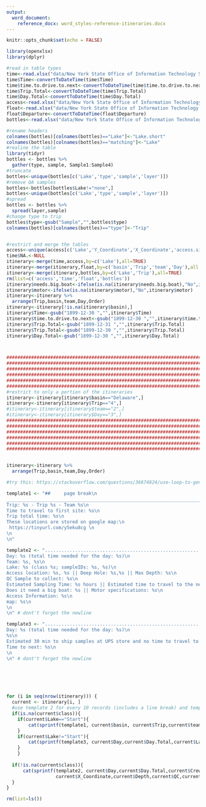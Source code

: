 ```yaml
---
output: 
  word_document:
    reference_docx: word_styles-reference-itineraries.docx
---
```


```r

knitr::opts_chunk$set(echo = FALSE)
```

```r
library(openxlsx)
library(dplyr)

#read in table types
time<-read.xlsx("data/New York State Office of Information Technology Services/Sampling Season - Documents/LCI.Field.Season.xlsx" , 3, detectDates = FALSE)
time$Time<-convertToDateTime(time$Time)
time$time.to.drive.to.next<-convertToDateTime(time$time.to.drive.to.next)
time$Trip.Total<-convertToDateTime(time$Trip.Total)
time$Day.Total<-convertToDateTime(time$Day.Total)
access<-read.xlsx("data/New York State Office of Information Technology Services/Sampling Season - Documents/LCI.Field.Season.xlsx" , 2)
float<-read.xlsx("data/New York State Office of Information Technology Services/Sampling Season - Documents/LCI.Field.Season.xlsx" , 4, detectDates = FALSE)
float$Departure<-convertToDateTime(float$Departure)
bottles<-read.xlsx("data/New York State Office of Information Technology Services/Sampling Season - Documents/LCI.Field.Season.xlsx", 5)

#rename headers
colnames(bottles)[colnames(bottles)=="Lake"]<-"Lake.short"
colnames(bottles)[colnames(bottles)=="matching"]<-"Lake"
#realine the table
library(tidyr)
bottles <- bottles %>% 
  gather(type, sample, Sample1:Sample4)
#truncate
bottles<-unique(bottles[c('Lake','type','sample','layer')])
#remove QA samples
bottles<-bottles[bottles$Lake!="none",]
bottles<-unique(bottles[c('Lake','type','sample','layer')])
#spread
bottles <- bottles %>% 
  spread(layer,sample)
#change type to trip
bottles$type<-gsub("Sample","",bottles$type)
colnames(bottles)[colnames(bottles)=="type"]<-"Trip"


#restrict and merge the tables
access<-unique(access[c('Lake','Y_Coordinate','X_Coordinate','access.site_lat','access.site_lon','Access','needs.big.boat','motor','Depth','map')])
time$NA.<-NULL
itinerary<-merge(time,access,by=c('Lake'),all=TRUE)
itinerary<-merge(itinerary,float,by=c('basin','Trip','team','Day'),all = TRUE)
itinerary<-merge(itinerary,bottles,by=c('Lake','Trip'),all=TRUE)
rm(list=c('access','time','float','bottles'))
itinerary$needs.big.boat<-ifelse(is.na(itinerary$needs.big.boat),"No",itinerary$needs.big.boat)
itinerary$motor<-ifelse(is.na(itinerary$motor),"No",itinerary$motor)
itinerary<-itinerary %>% 
  arrange(Trip,basin,team,Day,Order)
itinerary<-itinerary[!is.na(itinerary$basin),]
itinerary$Time<-gsub("1899-12-30 ","",itinerary$Time)
itinerary$time.to.drive.to.next<-gsub("1899-12-30 ","",itinerary$time.to.drive.to.next)
itinerary$Trip.Total<-gsub("1899-12-31 ","",itinerary$Trip.Total)
itinerary$Trip.Total<-gsub("1899-12-30 ","",itinerary$Trip.Total)
itinerary$Day.Total<-gsub("1899-12-30 ","",itinerary$Day.Total)



#################################################################################################################
#################################################################################################################
#################################################################################################################
#################################################################################################################
#################################################################################################################
#################################################################################################################
#restrict to only a portion of the itineraries
itinerary<-itinerary[itinerary$basin=="Delaware",]
itinerary<-itinerary[itinerary$Trip=="4",]
#itinerary<-itinerary[itinerary$team=="2",]
#itinerary<-itinerary[itinerary$Day=="3",]
#################################################################################################################
#################################################################################################################
#################################################################################################################
#################################################################################################################
#################################################################################################################
#################################################################################################################


itinerary<-itinerary %>% 
  arrange(Trip,basin,team,Day,Order)

```


```r
#try this: https://stackoverflow.com/questions/36674824/use-loop-to-generate-section-of-text-in-rmarkdown

template1 <- "##     page break\n
______________________________________________________________________________________\n
Trip: %s - Trip %s - Team %s\n
Time to travel to first site: %s\n
Trip total time: %s\n
These locations are stored on google map:\n
 https://tinyurl.com/y5eku8cg \n
\n
\n" 

template2 <- "......................................................................................\n
Day: %s (total time needed for the day: %s)\n
Team: %s, %s\n
Lake: %s (class %s; sampleIDs: %s, %s)\n
Access location: %s, %s || Deep Hole: %s,%s || Max Depth: %s\n
QC Sample to collect: %s\n
Estimated Sampling Time: %s hours || Estimated time to travel to the next site: %s\n
Does it need a big boat: %s || Motor specifications: %s\n
Access Information: %s\n
map: %s\n
\n
\n" # dont't forget the newline

template3 <- "......................................................................................\n
Day: %s (total time needed for the day: %s)\n
%s\n
Estimated 30 min to ship samples at UPS store and no time to travel to the hotel. \n
Time to next: %s\n
\n
\n" # dont't forget the newline






for (i in seq(nrow(itinerary))) {
  current <- itinerary[i, ]
  #use template 2 for every 10 records (includes a line break) and template 1 for all others
  if(is.na(current$class)){
    if(current$Lake=="Start"){
        cat(sprintf(template1, current$basin, current$Trip,current$team,current$time.to.drive.to.next,current$Trip.Total))
    }
    if(current$Lake!="Start"){
        cat(sprintf(template3, current$Day,current$Day.Total,current$Lake,current$time.to.drive.to.next))
    }
    }
  
  if(!is.na(current$class)){
      cat(sprintf(template2, current$Day,current$Day.Total,current$Crew.Leader,current$Crew.Members,current$Lake, current$class,current$epi,current$hyp,current$access.site_lat,current$access.site_lon,current$Y_Coordinate,
                  current$X_Coordinate,current$Depth,current$QC,current$Time, current$time.to.drive.to.next, current$needs.big.boat, current$motor, current$Access,current$map))
  }
}

rm(list=ls())
```
